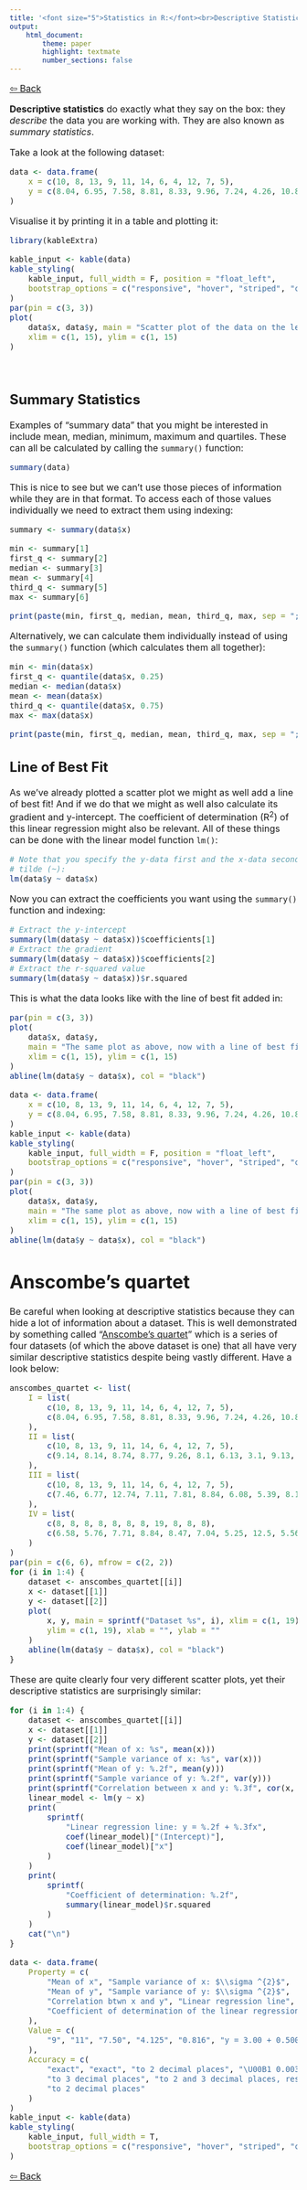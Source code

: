 ```yaml
---
title: '<font size="5">Statistics in R:</font><br>Descriptive Statistics'
output:
    html_document:
        theme: paper
        highlight: textmate
        number_sections: false
---
```

<font size="3">

[⇦ Back](../../R.html)

__Descriptive statistics__ do exactly what they say on the box: they _describe_ the data you are working with. They are also known as _summary statistics_.

Take a look at the following dataset:

```r
data <- data.frame(
    x = c(10, 8, 13, 9, 11, 14, 6, 4, 12, 7, 5),
    y = c(8.04, 6.95, 7.58, 8.81, 8.33, 9.96, 7.24, 4.26, 10.84, 4.82, 5.68)
)
```

Visualise it by printing it in a table and plotting it:

```r
library(kableExtra)

kable_input <- kable(data)
kable_styling(
    kable_input, full_width = F, position = "float_left",
    bootstrap_options = c("responsive", "hover", "striped", "condensed")
)
par(pin = c(3, 3))
plot(
    data$x, data$y, main = "Scatter plot of the data on the left",
    xlim = c(1, 15), ylim = c(1, 15)
)
```

<br>

Summary Statistics
------------------
Examples of "summary data" that you might be interested in include mean, median, minimum, maximum and quartiles. These can all be calculated by calling the `summary()` function:

```r
summary(data)
```

This is nice to see but we can't use those pieces of information while they are in that format. To access each of those values individually we need to extract them using indexing:

```r
summary <- summary(data$x)

min <- summary[1]
first_q <- summary[2]
median <- summary[3]
mean <- summary[4]
third_q <- summary[5]
max <- summary[6]

print(paste(min, first_q, median, mean, third_q, max, sep = "; "))
```

Alternatively, we can calculate them individually instead of using the `summary()` function (which calculates them all together):

```r
min <- min(data$x)
first_q <- quantile(data$x, 0.25)
median <- median(data$x)
mean <- mean(data$x)
third_q <- quantile(data$x, 0.75)
max <- max(data$x)

print(paste(min, first_q, median, mean, third_q, max, sep = "; "))
```

Line of Best Fit
----------------
As we've already plotted a scatter plot we might as well add a line of best fit! And if we do that we might as well also calculate its gradient and y-intercept. The coefficient of determination (R^2^) of this linear regression might also be relevant. All of these things can be done with the linear model function `lm()`:

```r
# Note that you specify the y-data first and the x-data second, separated by a
# tilde (~):
lm(data$y ~ data$x)
```

Now you can extract the coefficients you want using the `summary()` function and indexing:

```r
# Extract the y-intercept
summary(lm(data$y ~ data$x))$coefficients[1]
# Extract the gradient
summary(lm(data$y ~ data$x))$coefficients[2]
# Extract the r-squared value
summary(lm(data$y ~ data$x))$r.squared
```

This is what the data looks like with the line of best fit added in:

```r
par(pin = c(3, 3))
plot(
    data$x, data$y,
    main = "The same plot as above, now with a line of best fit",
    xlim = c(1, 15), ylim = c(1, 15)
)
abline(lm(data$y ~ data$x), col = "black")
```

```r
data <- data.frame(
    x = c(10, 8, 13, 9, 11, 14, 6, 4, 12, 7, 5),
    y = c(8.04, 6.95, 7.58, 8.81, 8.33, 9.96, 7.24, 4.26, 10.84, 4.82, 5.68)
)
kable_input <- kable(data)
kable_styling(
    kable_input, full_width = F, position = "float_left",
    bootstrap_options = c("responsive", "hover", "striped", "condensed")
)
par(pin = c(3, 3))
plot(
    data$x, data$y,
    main = "The same plot as above, now with a line of best fit",
    xlim = c(1, 15), ylim = c(1, 15)
)
abline(lm(data$y ~ data$x), col = "black")
```

# Anscombe's quartet
Be careful when looking at descriptive statistics because they can hide a lot of information about a dataset. This is well demonstrated by something called "[Anscombe's quartet](https://en.wikipedia.org/wiki/Anscombe%27s_quartet)" which is a series of four datasets (of which the above dataset is one) that all have very similar descriptive statistics despite being vastly different. Have a look below:

```r
anscombes_quartet <- list(
    I = list(
        c(10, 8, 13, 9, 11, 14, 6, 4, 12, 7, 5),
        c(8.04, 6.95, 7.58, 8.81, 8.33, 9.96, 7.24, 4.26, 10.84, 4.82, 5.68)
    ),
    II = list(
        c(10, 8, 13, 9, 11, 14, 6, 4, 12, 7, 5),
        c(9.14, 8.14, 8.74, 8.77, 9.26, 8.1, 6.13, 3.1, 9.13, 7.26, 4.74)
    ),
    III = list(
        c(10, 8, 13, 9, 11, 14, 6, 4, 12, 7, 5),
        c(7.46, 6.77, 12.74, 7.11, 7.81, 8.84, 6.08, 5.39, 8.15, 6.42, 5.73)
    ),
    IV = list(
        c(8, 8, 8, 8, 8, 8, 8, 19, 8, 8, 8),
        c(6.58, 5.76, 7.71, 8.84, 8.47, 7.04, 5.25, 12.5, 5.56, 7.91, 6.89)
    )
)
par(pin = c(6, 6), mfrow = c(2, 2))
for (i in 1:4) {
    dataset <- anscombes_quartet[[i]]
    x <- dataset[[1]]
    y <- dataset[[2]]
    plot(
        x, y, main = sprintf("Dataset %s", i), xlim = c(1, 19),
        ylim = c(1, 19), xlab = "", ylab = ""
    )
    abline(lm(data$y ~ data$x), col = "black")
}
```

These are quite clearly four very different scatter plots, yet their descriptive statistics are surprisingly similar:

```r
for (i in 1:4) {
    dataset <- anscombes_quartet[[i]]
    x <- dataset[[1]]
    y <- dataset[[2]]
    print(sprintf("Mean of x: %s", mean(x)))
    print(sprintf("Sample variance of x: %s", var(x)))
    print(sprintf("Mean of y: %.2f", mean(y)))
    print(sprintf("Sample variance of y: %.2f", var(y)))
    print(sprintf("Correlation between x and y: %.3f", cor(x, y)))
    linear_model <- lm(y ~ x)
    print(
        sprintf(
            "Linear regression line: y = %.2f + %.3fx",
            coef(linear_model)["(Intercept)"],
            coef(linear_model)["x"]
        )
    )
    print(
        sprintf(
            "Coefficient of determination: %.2f",
            summary(linear_model)$r.squared
        )
    )
    cat("\n")
}
```

```r
data <- data.frame(
    Property = c(
        "Mean of x", "Sample variance of x: $\\sigma ^{2}$",
        "Mean of y", "Sample variance of y: $\\sigma ^{2}$",
        "Correlation btwn x and y", "Linear regression line",
        "Coefficient of determination of the linear regression: $R^{2}$"
    ),
    Value = c(
        "9", "11", "7.50", "4.125", "0.816", "y = 3.00 + 0.500x", "0.67"
    ),
    Accuracy = c(
        "exact", "exact", "to 2 decimal places", "\U00B1 0.003",
        "to 3 decimal places", "to 2 and 3 decimal places, respectively",
        "to 2 decimal places"
    )
)
kable_input <- kable(data)
kable_styling(
    kable_input, full_width = T,
    bootstrap_options = c("responsive", "hover", "striped", "condensed")
)
```

[⇦ Back](../../R.html)

</font>

